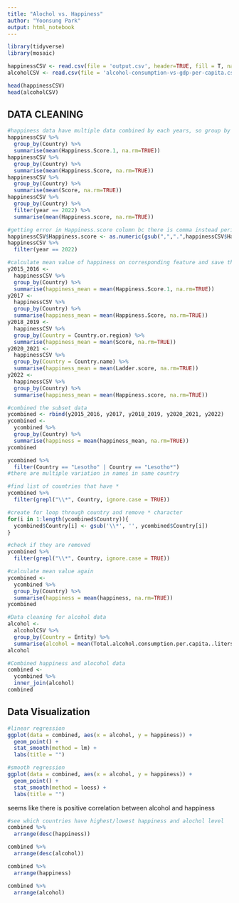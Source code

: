 ```yaml
---
title: "Alochol vs. Happiness"
author: "Yoonsung Park"
output: html_notebook
---
```





```r
library(tidyverse)
library(mosaic)
```

```r
happinessCSV <- read.csv(file = 'output.csv', header=TRUE, fill = T, na.strings = "")
alcoholCSV <- read.csv(file = 'alcohol-consumption-vs-gdp-per-capita.csv')
```

```r
head(happinessCSV)
head(alcoholCSV)
```

## DATA CLEANING



```r
#happiness data have multiple data combined by each years, so group by each countries and take mean of 2015-2022
happinessCSV %>% 
  group_by(Country) %>%
  summarise(mean(Happiness.Score.1, na.rm=TRUE))
happinessCSV %>% 
  group_by(Country) %>%
  summarise(mean(Happiness.Score, na.rm=TRUE))
happinessCSV %>% 
  group_by(Country) %>%
  summarise(mean(Score, na.rm=TRUE))
happinessCSV %>% 
  group_by(Country) %>%
  filter(year == 2022) %>%
  summarise(mean(Happiness.score, na.rm=TRUE))
```


```r
#getting error in Happiness.score column bc there is comma instead period, removing comma and converting data type.
happinessCSV$Happiness.score <- as.numeric(gsub(",",".",happinessCSV$Happiness.score))
happinessCSV %>% 
  filter(year == 2022)
```

```r
#calculate mean value of happiness on corresponding feature and save them as subset dataframe + realized there were more different features for country and happiness
y2015_2016 <-
  happinessCSV %>% 
  group_by(Country) %>%
  summarise(happiness_mean = mean(Happiness.Score.1, na.rm=TRUE))
y2017 <-
  happinessCSV %>% 
  group_by(Country) %>%
  summarise(happiness_mean = mean(Happiness.Score, na.rm=TRUE))
y2018_2019 <- 
  happinessCSV %>% 
  group_by(Country = Country.or.region) %>%
  summarise(happiness_mean = mean(Score, na.rm=TRUE))
y2020_2021 <- 
  happinessCSV %>% 
  group_by(Country = Country.name) %>%
  summarise(happiness_mean = mean(Ladder.score, na.rm=TRUE))
y2022 <-
  happinessCSV %>% 
  group_by(Country) %>%
  summarise(happiness_mean = mean(Happiness.score, na.rm=TRUE))
```


```r
#combined the subset data
ycombined <- rbind(y2015_2016, y2017, y2018_2019, y2020_2021, y2022)
ycombined <- 
  ycombined %>%
  group_by(Country) %>%
  summarise(happiness = mean(happiness_mean, na.rm=TRUE))
ycombined
```


```r
ycombined %>%
  filter(Country == "Lesotho" | Country == "Lesotho*")
#there are multiple variation in names in same country
```


```R
#find list of countries that have *
ycombined %>% 
  filter(grepl("\\*", Country, ignore.case = TRUE)) 
```


```r
#create for loop through country and remove * character
for(i in 1:length(ycombined$Country)){
  ycombined$Country[i] <- gsub('\\*', '', ycombined$Country[i])
}
```


```R
#check if they are removed
ycombined %>% 
  filter(grepl("\\*", Country, ignore.case = TRUE)) 
```


```r
#calculate mean value again
ycombined <- 
  ycombined %>%
  group_by(Country) %>%
  summarise(happiness = mean(happiness, na.rm=TRUE))
ycombined
```


```r
#Data cleaning for alcohol data
alcohol <-
  alcoholCSV %>%
  group_by(Country = Entity) %>% 
  summarise(alcohol = mean(Total.alcohol.consumption.per.capita..liters.of.pure.alcohol..projected.estimates..15..years.of.age., na.rm=TRUE))
alcohol
```


```r
#Combined happiness and alocohol data
combined <-
  ycombined %>%
  inner_join(alcohol)
combined
```

## Data Visualization

```r
#linear regression
ggplot(data = combined, aes(x = alcohol, y = happiness)) + 
  geom_point() + 
  stat_smooth(method = lm) + 
  labs(title = "")

#smooth regression
ggplot(data = combined, aes(x = alcohol, y = happiness)) + 
  geom_point() + 
  stat_smooth(method = loess) + 
  labs(title = "")
```

seems like there is positive correlation between alcohol and happiness


```r
#see which countries have highest/lowest happiness and alochol level
combined %>%
  arrange(desc(happiness))

combined %>%
  arrange(desc(alcohol))

combined %>%
  arrange(happiness)

combined %>%
  arrange(alcohol)
```


